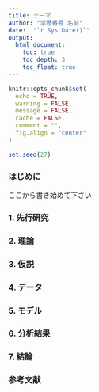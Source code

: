 ```yaml
---
title: テーマ
author: "学歴番号 名前"
date:  "`r Sys.Date()`"
output: 
  html_document:
    toc: true
    toc_depth: 3
    toc_float: true
---
```


```r
knitr::opts_chunk$set(
  echo = TRUE,         
  warning = FALSE,       
  message = FALSE,      
  cache = FALSE, 
  comment = "",
  fig.align = "center"  
)

set.seed(27)             
```

### はじめに  
ここから書き始めて下さい  

### 1. 先行研究

### 2. 理論

### 3. 仮説

### 4. データ

### 5. モデル

### 6. 分析結果

### 7. 結論

### 参考文献
